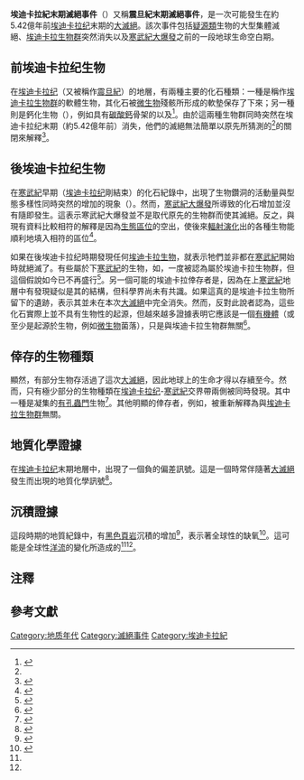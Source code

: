 {{NoteTA|G1=LS}}{{expert-subject|time=2014-07-01T10:49:00+08:00}}

'''埃迪卡拉紀末期滅絕事件'''（{{lang-en|End-Ediacaran extinction}}）又稱'''震旦紀末期滅絕事件'''，是一次可能發生在約5.42億年前[[埃迪卡拉纪|埃迪卡拉纪]]末期的[[大滅絕|大滅絕]]。該次事件包括[[疑源類|疑源類]]生物的大型集體滅絕、[[埃迪卡拉生物群|埃迪卡拉生物群]]突然消失以及[[寒武紀大爆發|寒武紀大爆發]]之前的一段地球生命空白期。

==前埃迪卡拉纪生物==
{{main|埃迪卡拉生物群}}
在[[埃迪卡拉纪|埃迪卡拉纪]]（又被稱作[[震旦紀|震旦紀]]）的地層，有兩種主要的化石種類：一種是稱作[[埃迪卡拉生物群|埃迪卡拉生物群]]的軟體生物，其化石被[[微生物|微生物]]殘骸所形成的軟墊保存了下來；另一種則是鈣化生物（{{lang-en|calcifying organisms}}），例如具有[[碳酸鈣|碳酸鈣]]骨架的{{link-en|克勞德管蟲|Cloudina}}以及{{link-en|納馬籃蟲|Namacalathus}}<ref name=Amthor2003>{{cite journal|title=Extinction of Cloudina and Namacalathus at the Precambrian-Cambrian Boundary in Oman|url=https://archive.org/details/sim_geology_2003-05_31_5/page/431|year=2003|journal=Geology|volume=31|pages=431–434|doi=10.1130/0091-7613(2003)031<0431:EOCANA>2.0.CO;2 |author = Amthor, Joachim E.|last2=Grotzinger|first2=John P.|last3=Schröder|first3=Stefan|last4=Bowring|first4=Samuel A.|last5=Ramezani|first5=Jahandar|last6=Martin|first6=Mark W.|last7=Matter|first7=Albert|issn=0091-7613|issue=5|bibcode = 2003Geo....31..431A }}</ref>。由於這兩種生物群同時突然在埃迪卡拉纪末期（約5.42億年前）消失，他們的滅絕無法簡單以原先所猜測的<ref name=Amthor2003/>{{link-en|埃迪卡拉型保存層|Ediacaran type preservation}}的關閉來解釋<ref name=Marshall2006>{{cite journal|year=2006|doi=10.1146/annurev.earth.33.031504.103001|title=Explaining The Cambrian "Explosion" Of Animals|author=Marshall, Charles R.|journal=Annual Review of Earth and Planetary Sciences|volume=34|pages=355|bibcode=2006AREPS..34..355M}}</ref>。

==後埃迪卡拉纪生物==
在[[寒武紀|寒武紀]]早期（[[埃迪卡拉纪|埃迪卡拉纪]]剛結束）的化石紀錄中，出現了生物鑽洞的活動量與型態多樣性同時突然的增加的現象（{{link-en|寒武紀基底革命|Cambrian substrate revolution}}）。然而，[[寒武紀大爆發|寒武紀大爆發]]所導致的化石增加並沒有隨即發生。這表示寒武紀大爆發並不是取代原先的生物群而使其滅絕。反之，與現有資料比較相符的解釋是因為[[生態區位|生態區位]]的空出，使後來[[輻射演化|輻射演化]]出的各種生物能順利地填入相符的區位<ref name=Wille2008>{{cite journal|doi=10.1038/nature07072|date=June 2008|author=Wille, M; Nägler, T.F.; Lehmann, B; Schröder, S; Kramers, J.D|title=Hydrogen sulphide release to surface waters at the Precambrian/Cambrian boundary|volume=453|issue=7196|pages=767–9|pmid=18509331|journal=Nature|bibcode = 2008Natur.453..767W |last2=Nägler|last3=Lehmann|last4=Schröder|last5=Kramers}}</ref>。

如果在後埃迪卡拉纪時期發現任何[[埃迪卡拉生物群|埃迪卡拉生物]]，就表示牠們並非都在[[寒武紀|寒武紀]]開始時就絕滅了。有些屬於下[[寒武紀|寒武紀]]的生物，如{{link-en|奇翼虫|Thaumaptilon}}，一度被認為屬於埃迪卡拉生物群，但這個假說如今已不再盛行<ref name=Antcliffe2007>{{cite journal|author=Antcliffe, Jonathan B.; Brasier, Martin D.|year=2007|title=Charnia and sea pens are poles apart|journal=Journal of the Geological Society|volume=164|issue=1|pages=49–51|doi=10.1144/0016-76492006-080|url=http://jgs.geoscienceworld.org/cgi/content/abstract/164/1/49|access-date=2014-11-21|archive-date=2011-09-29|archive-url=https://web.archive.org/web/20110929190009/http://jgs.geoscienceworld.org/cgi/content/abstract/164/1/49|dead-url=no}}</ref>。另一個可能的埃迪卡拉倖存者是{{link-en|埃迪卡拉|Ediacaria}}，因為在上[[寒武紀|寒武紀]]地層中有發現疑似是其{{link-en|固著器|Holdfast (biology)}}的結構，但科學界尚未有共識。如果這真的是埃迪卡拉生物所留下的遺跡，表示其並未在本次[[大滅絕|大滅絕]]中完全消失。然而，反對此說者認為，這些化石實際上並不具有生物性的起源，但越來越多證據表明它應該是一個[[有機體|有機體]]（或至少是起源於生物，例如[[微生物|微生物]]菌落）{{efn|參見條目[[埃迪卡拉紀|埃迪卡拉紀]]。}}，只是與埃迪卡拉生物群無關<ref name=MacGabhann2007>{{cite journal|author=MacGabhann, B. A.; Murray, J.; Nicholas, C.|year=2007|title=''Ediacaria booleyi'': weeded from the Garden of Ediacara? - The Rise and Fall of the Ediacaran Biota|journal=Journal of the Geological Society|pages=277–295|doi=10.1144/SP286.20|volume= Special publications 286}}</ref>。

==倖存的生物種類==
顯然，有部分生物存活過了這次[[大滅絕|大滅絕]]，因此地球上的生命才得以存續至今。然而，只有極少部分的生物種類在[[埃迪卡拉纪|埃迪卡拉纪]]-[[寒武紀|寒武紀]]交界帶兩側被同時發現。其中一種是凝集的[[有孔蟲門|有孔蟲門]]生物''{{link-en|Platysolenites|Platysolenites}}''<ref>{{cite journal|doi=10.1016/j.rgg.2008.06.012|title=A section of Vendian in the east of West Siberian Plate (based on data from the Borehole Vostok 3)|year=2008|author=Kontorovich, A|journal=Russian Geology and Geophysics|volume=49|pages=932|last2=Varlamov|first2=A|last3=Grazhdankin|first3=D|last4=Karlova|first4=G|last5=Klets|first5=A|last6=Kontorovich|first6=V|last7=Saraev|first7=S|last8=Terleev|first8=A|last9=Belyaev|first9=S|issue=12|bibcode = 2008RuGG...49..932K |display-authors=9|last10=Varaksina|first10=I.}}</ref>。其他明顯的倖存者，例如{{link-en|奇翼虫|Thaumaptilon}}，被重新解釋為與[[埃迪卡拉生物群|埃迪卡拉生物群]]無關。

==地質化學證據==

在[[埃迪卡拉纪|埃迪卡拉纪]]末期地層中，出現了一個負的{{link-en|δ13C|δ13C|''δ''<sup>13</sup>C}}偏差訊號。這是一個時常伴隨著[[大滅絕|大滅絕]]發生而出現的地質化學訊號<ref name=Zhu2006>{{cite journal|author=Zhu|year=2006|doi=10.1016/j.palwor.2006.10.016|title=Advances in Cambrian stratigraphy and paleontology: Integrating correlation techniques, paleobiology, taphonomy and paleoenvironmental reconstruction|journal=Palaeoworld|volume=15|pages=217|last2=Babcock|first2=L|last3=Peng|first3=S|issue=3–4}}</ref>。

==沉積證據==
這段時期的地質紀錄中，有[[頁岩|黑色頁岩]]沉積的增加<ref name=Schroder2007>{{cite journal|title=Evidence for anoxia at the Ediacaran-Cambrian boundary: the record of redox-sensitive trace elements and rare earth elements in Oman|year=2007|journal=Journal of the Geological Society|volume=164|issue=1|pages=175–187|doi=10.1144/0016-76492005-022|author=Schroder, S.; Grotzinger, J.P.}}</ref>，表示著全球性的缺氧<ref name=Fike2006>{{cite journal|url=http://linkinghub.elsevier.com/retrieve/pii/S0016703706006569|doi=10.1016/j.gca.2006.06.347|author=Fike, D.A.; Grotzinger, J.P.; Pratt, L.M.; Summons, R.E.|journal=Geochimica et Cosmochimica Acta|volume=70|issue=18S|pages=173–173|year=2006|title=Multi-Stage Ediacaran Ocean Oxidation and Its Impact on Evolutionary Radiation|accessdate=2008-06-30|bibcode=2006GeCAS..70Q.173F|last2=Grotzinger|last3=Pratt|last4=Summons|archive-date=2019-06-20|archive-url=https://web.archive.org/web/20190620021934/https://linkinghub.elsevier.com/retrieve/pii/S0016703706006569|dead-url=no}}</ref>。這可能是全球性[[洋流|洋流]]的變化所造成的<ref name=Wille2008/><ref name=Schroder2007/>。

== 注釋 ==
{{notelist}}

==參考文獻==
{{reflist}}

{{滅絕事件}}

[[Category:地质年代|Category:地质年代]]
[[Category:滅絕事件|Category:滅絕事件]]
[[Category:埃迪卡拉紀|Category:埃迪卡拉紀]]